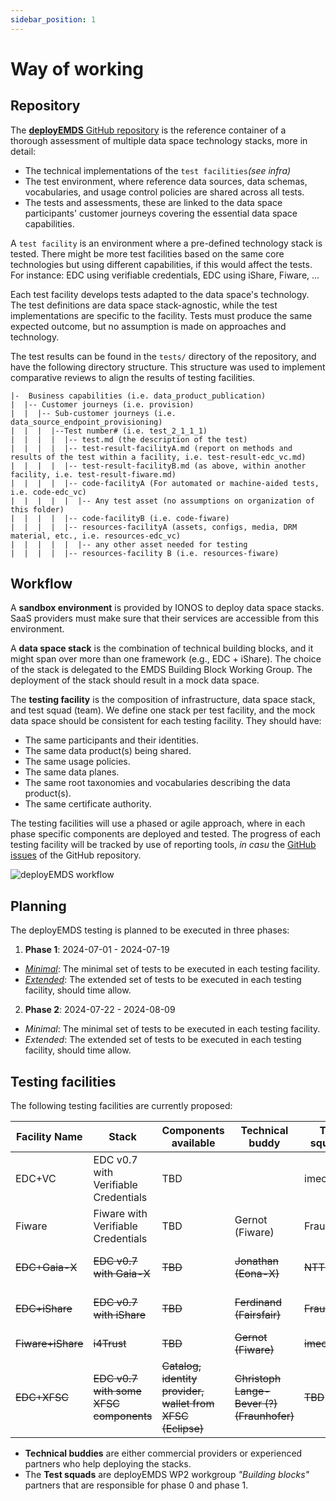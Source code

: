```yaml
---
sidebar_position: 1
---
```


# Way of working

## Repository
The [**deployEMDS** GitHub repository](https://github.com/imec-int/deployEMDS) is the reference container of a thorough assessment of multiple data space technology stacks, more in detail:

* The technical implementations of the `test facilities`_(see infra)_
* The test environment, where reference data sources, data schemas, vocabularies, and usage control policies are shared across all tests.
* The tests and assessments, these are linked to the data space participants' customer journeys covering the essential data space capabilities.

A `test facility` is an environment where a pre-defined technology stack is tested. There might be more test facilities based on the same core technologies but using different capabilities, if this would affect the tests.
For instance: EDC using verifiable credentials, EDC using iShare, Fiware, ...

Each test facility develops tests adapted to the data space's technology. The test definitions are data space stack-agnostic, while the test implementations are specific to the facility. Tests must produce the same expected outcome, but no assumption is made on approaches and technology.

The test results can be found in the `tests/` directory of the repository, and have the following directory structure. This structure was used to implement comparative reviews to align the results of testing facilities.


```.
|-  Business capabilities (i.e. data_product_publication)
|  |-- Customer journeys (i.e. provision)
|  |  |-- Sub-customer journeys (i.e. data_source_endpoint_provisioning)
|  |  |  |--Test number# (i.e. test_2_1_1_1)
|  |  |  |  |-- test.md (the description of the test)
|  |  |  |  |-- test-result-facilityA.md (report on methods and results of the test within a facility, i.e. test-result-edc_vc.md)
|  |  |  |  |-- test-result-facilityB.md (as above, within another facility, i.e. test-result-fiware.md)
|  |  |  |  |-- code-facilityA (For automated or machine-aided tests, i.e. code-edc_vc)
|  |  |  |  |  |-- Any test asset (no assumptions on organization of this folder)
|  |  |  |  |-- code-facilityB (i.e. code-fiware)
|  |  |  |  |-- resources-facilityA (assets, configs, media, DRM material, etc., i.e. resources-edc_vc)
|  |  |  |  |  |-- any other asset needed for testing
|  |  |  |  |-- resources-facility B (i.e. resources-fiware)
```


## Workflow
A **sandbox environment** is provided by IONOS to deploy data space stacks. SaaS providers must make sure that their services are accessible from this environment.

A **data space stack** is the combination of technical building blocks, and it might span over more than one framework (e.g., EDC + iShare). The choice of the stack is delegated to the EMDS Building Block Working Group. The deployment of the stack should result in a mock data space.

The **testing facility** is the composition of infrastructure, data space stack, and test squad (team). We define one stack per test facility, and the mock data space should be consistent for each testing facility. They should have:
- The same participants and their identities.
- The same data product(s) being shared.
- The same usage policies.
- The same data planes.
- The same root taxonomies and vocabularies describing the data product(s).
- The same certificate authority.

The testing facilities will use a phased or agile approach,  where in each phase specific components are deployed and tested.
The progress of each testing facility will be tracked by use of reporting tools, _in casu_ the [GitHub issues](https://github.com/imec-int/deployEMDS/issues) of the GitHub repository.

![deployEMDS workflow](./assets/workflow_overview.png)

## Planning
The deployEMDS testing is planned to be executed in three phases:
 1. **Phase 1**: 2024-07-01 - 2024-07-19
 * _[Minimal](https://github.com/imec-int/deployEMDS/issues?q=is%3Aopen+is%3Aissue+milestone%3A%22Phase+1%22+label%3Aminimal)_: The minimal set of tests to be executed in each testing facility.
 * _[Extended](https://github.com/imec-int/deployEMDS/issues?q=is%3Aopen+is%3Aissue+milestone%3A%22Phase+1%22+-label%3Aminimal)_: The extended set of tests to be executed in each testing facility, should time allow.
 2. **Phase 2**: 2024-07-22 - 2024-08-09
 * _Minimal_: The minimal set of tests to be executed in each testing facility.
 * _Extended_: The extended set of tests to be executed in each testing facility, should time allow.

## Testing facilities
The following testing facilities are currently proposed:

| Facility Name     | Stack                                | Components available                                   | Technical buddy                        | Test squad 1 | Test squad 2                  | Status
|-------------------|--------------------------------------|--------------------------------------------------------|----------------------------------------|--------------|-------------------------------|---------------------------------------------------------------------------------------------------------------------------------------------------|
| EDC+VC            | EDC v0.7 with Verifiable Credentials | TBD                                                    |                           | imec         | i2cat (ph 1), NTTDATA (ph 2)  | [Ready to start](https://github.com/imec-int/deployEMDS/issues?q=is%3Aopen+is%3Aissue+milestone%3A%22Phase+1%22+label%3Aedc%2Bvc+label%3Aminimal) |
| Fiware            | Fiware with Verifiable Credentials   | TBD                                                    | Gernot (Fiware)                        | Fraunhofer   | Cefriel                       | [Ready to start](https://github.com/imec-int/deployEMDS/issues?q=is%3Aopen+is%3Aissue+milestone%3A%22Phase+1%22+label%3Afiware+label%3Aminimal+)  |
| ~~EDC+Gaia-X~~ | ~~EDC v0.7 with Gaia-X~~ | ~~TBD~~ | ~~Jonathan (Eona-X)~~ | ~~NTTDATA~~ | ~~i2cat (ph 1), imec (ph 2)~~ | ~~Awaiting info session~~ |
| ~~EDC+iShare~~        | ~~EDC v0.7 with iShare~~                 |~~TBD~~                                            | ~~Ferdinand (Fairsfair)~~              | ~~Fraunhofer~~   | ~~NTTDATA~~                     | ~~Not developed~~ yet                                                                                                                                 |
| ~~Fiware+iShare~~ | ~~i4Trust~~  | ~~TBD~~ | ~~Gernot (Fiware)~~                    | ~~imec~~              | ~~Cefriel~~  | ~~Deprecated, will not test~~                                                                                                                     |
| ~~EDC+XFSC~~ | ~~EDC v0.7 with some XFSC components~~ | ~~Catalog, identity provider, wallet from XFSC (Eclipse)~~ | ~~Christoph Lange-Bever (?) (Fraunhofer)~~ | ~~TBD~~ | ~~TBD~~ | ~~Unknown~~                                                                                                                                           |
* **Technical buddies** are either commercial providers or experienced partners who help deploying the stacks.
* The **Test squads** are deployEMDS WP2 workgroup _"Building blocks"_ partners that are responsible for phase 0 and phase 1.